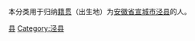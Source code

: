 {{Catnav|頁面分類|各種主題的頁面分類|依中国各省来作的分类|各地中国人|安徽人|宣城人}}
{{Catnav|頁面分類|人物|各國人物|中国人|各地中国人|安徽人|宣城人}}

本分类用于归纳[[籍贯|籍贯]]（出生地）为[[安徽省|安徽省]][[宣城市|宣城市]][[泾县|泾县]]的人。

[[Category:宣城人|县]]
[[Category:泾县|Category:泾县]]